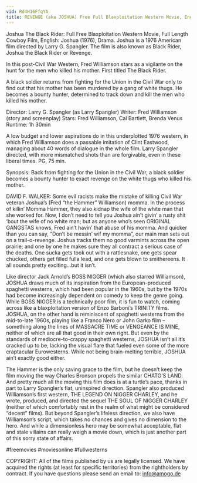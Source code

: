 ```yaml
---
vid: Rd4H16FfqYA
title: REVENGE (aka JOSHUA) Free Full Blaxploitation Western Movie, English, Classic Feature Film
---
```


Joshua The Black Rider: Full Free Blaxploitation Western Movie, Full Length Cowboy Film, English: Joshua (1976), Drama. Joshua is a 1976 American film directed by Larry G. Spangler. The film is also known as Black Rider, Joshua the Black Rider or Revenge.

In this post-Civil War Western, Fred Williamson stars as a vigilante on the hunt for the men who killed his mother. First titled The Black Rider.

A black soldier returns from fighting for the Union in the Civil War only to find out that his mother has been murdered by a gang of white thugs. He becomes a bounty hunter, determined to track down and kill the men who killed his mother.

Director: Larry G. Spangler (as Larry Spangler)
Writer: Fred Williamson (story and screenplay)
Stars: Fred Williamson, Cal Bartlett, Brenda Venus
Runtime: 1h 30min

A low budget and lower aspirations do in this underplotted 1976 western, in which Fred Williamson does a passable imitation of Clint Eastwood, managing about 40 words of dialogue in the whole film. Larry Spangler directed, with more mismatched shots than are forgivable, even in these liberal times. PG, 75 min.

Synopsis: Back from fighting for the Union in the Civil War, a black soldier becomes a bounty hunter to exact revenge on the white thugs who killed his mother.

DAVID F. WALKER: Some evil racists make the mistake of killing Civil War veteran Joshua’s (Fred “the Hammer” Williamson) momma. In the process of killin’ Momma Hammer, they also kidnap the wife of the white man that she worked for. Now, I don’t need to tell you Joshua ain’t givin’ a rusty shit ‘bout the wife of no white man; but as anyone who’s seen ORIGINAL GANGSTAS knows, Fred ain’t havin’ that abuse of his momma. And quicker than you can say, “Don’t be messin’ wif my momma”, our main man sets out on a trail-o-revenge. Joshua tracks them no good varmints across the open prairie; and one by one he makes sure they all contract a serious case of the deaths. One sucka gets took out with a rattlesnake, one gets spear chucked, others get filled fulla lead, and one gets blown to smithereens. It all sounds pretty exciting…but it isn’t.

Like director Jack Arnold’s BOSS NIGGER (which also starred Williamson), JOSHUA draws much of its inspiration from the European-produced spaghetti westerns, which had been popular in the 1960s, but by the 1970s had become increasingly dependent on comedy to keep the genre going. While BOSS NIGGER is a technically poor film, it is fun to watch, coming across like a blaxploitation version of Enzo Barboni’s TRINITY films. JOSHUA, on the other hand is reminiscent of spaghetti westerns from the mid-to-late 1960s, playing like a Franco Nero or John Garko film – something along the lines of MASSACRE TIME or VENGEANCE IS MINE, neither of which are all that good in their own right. But even by the standards of mediocre-to-crappy spaghetti westerns, JOSHUA isn’t all it’s cracked up to be, lacking the visual flare that fueled even some of the more craptacular Eurowesterns. While not being brain-melting terrible, JOSHUA ain’t exactly good either.

The Hammer is the only saving grace to the film, but he doesn’t keep the film moving the way Charles Bronson propels the similar CHATO’S LAND. And pretty much all the moving this film does is at a turtle’s pace, thanks in part to Larry Spangler’s flat, uninspired direction. Spangler also produced Williamson’s first western, THE LEGEND ON NIGGER CHARLEY, and he wrote, produced, and directed the sequel THE SOUL OF NIGGER CHARLEY (neither of which comfortably rest in the realm of what might be considered “decent” films). But beyond Spangler’s lifeless direction, we also have Williamson’s script, which takes no chances and gives no dimension to the hero. And while a dimensionless hero may be somewhat acceptable, flat and stale villains can really weigh a movie down, which is just another part of this sorry state of affairs.

#freemovies #moviesonline #fullwesterns

COPYRIGHT: All of the films published by us are legally licensed. We have acquired the rights (at least for specific territories) from the rightholders by contract. If you have questions please send an email to: info@amogo.de